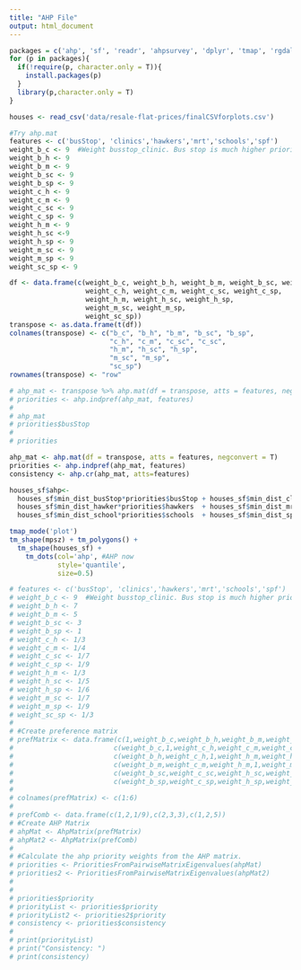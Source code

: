 ```yaml
---
title: "AHP File"
output: html_document
---
```

```r
packages = c('ahp', 'sf', 'readr', 'ahpsurvey', 'dplyr', 'tmap', 'rgdal', 'tidyverse')
for (p in packages){ 
  if(!require(p, character.only = T)){
    install.packages(p)
  }
  library(p,character.only = T) 
}
```

```r
houses <- read_csv('data/resale-flat-prices/finalCSVforplots.csv')
```

```r
#Try ahp.mat
features <- c('busStop', 'clinics','hawkers','mrt','schools','spf')
weight_b_c <- 9  #Weight busstop_clinic. Bus stop is much higher priority than clinic
weight_b_h <- 9
weight_b_m <- 9
weight_b_sc <- 9
weight_b_sp <- 9
weight_c_h <- 9
weight_c_m <- 9
weight_c_sc <- 9
weight_c_sp <- 9
weight_h_m <- 9
weight_h_sc <-9
weight_h_sp <- 9
weight_m_sc <- 9
weight_m_sp <- 9
weight_sc_sp <- 9

df <- data.frame(c(weight_b_c, weight_b_h, weight_b_m, weight_b_sc, weight_b_sp,
                   weight_c_h, weight_c_m, weight_c_sc, weight_c_sp, 
                   weight_h_m, weight_h_sc, weight_h_sp,
                   weight_m_sc, weight_m_sp,
                   weight_sc_sp))
transpose <- as.data.frame(t(df))
colnames(transpose) <- c("b_c", "b_h", "b_m", "b_sc", "b_sp",
                         "c_h", "c_m", "c_sc", "c_sc",
                         "h_m", "h_sc", "h_sp",
                         "m_sc", "m_sp",
                         "sc_sp")
rownames(transpose) <- "row"

# ahp_mat <- transpose %>% ahp.mat(df = transpose, atts = features, negconvert = T) %>% head(3)
# priorities <- ahp.indpref(ahp_mat, features)
# 
# ahp_mat
# priorities$busStop
# 
# priorities

ahp_mat <- ahp.mat(df = transpose, atts = features, negconvert = T)
priorities <- ahp.indpref(ahp_mat, features)
consistency <- ahp.cr(ahp_mat, atts=features)
```

```r
houses_sf$ahp<- 
  houses_sf$min_dist_busStop*priorities$busStop + houses_sf$min_dist_clinic*priorities$clinics +
  houses_sf$min_dist_hawker*priorities$hawkers  + houses_sf$min_dist_mrt*priorities$mrt +
  houses_sf$min_dist_school*priorities$schools  + houses_sf$min_dist_spf*priorities$spf
```

```r
tmap_mode('plot')
tm_shape(mpsz) + tm_polygons() + 
  tm_shape(houses_sf) +
    tm_dots(col='ahp', #AHP now
            style='quantile',
            size=0.5)
```

```r
# features <- c('busStop', 'clinics','hawkers','mrt','schools','spf')
# weight_b_c <- 9  #Weight busstop_clinic. Bus stop is much higher priority than clinic
# weight_b_h <- 7
# weight_b_m <- 5
# weight_b_sc <- 3
# weight_b_sp <- 1
# weight_c_h <- 1/3
# weight_c_m <- 1/4
# weight_c_sc <- 1/7
# weight_c_sp <- 1/9
# weight_h_m <- 1/3
# weight_h_sc <- 1/5
# weight_h_sp <- 1/6
# weight_m_sc <- 1/7
# weight_m_sp <- 1/9
# weight_sc_sp <- 1/3
# 
# #Create preference matrix
# prefMatrix <- data.frame(c(1,weight_b_c,weight_b_h,weight_b_m,weight_b_sc,weight_b_sp),
#                         c(weight_b_c,1,weight_c_h,weight_c_m,weight_c_sc,weight_c_sp),
#                         c(weight_b_h,weight_c_h,1,weight_h_m,weight_h_sc,weight_h_sp),
#                         c(weight_b_m,weight_c_m,weight_h_m,1,weight_m_sc,weight_m_sp),
#                         c(weight_b_sc,weight_c_sc,weight_h_sc,weight_m_sc,1,weight_sc_sp),
#                         c(weight_b_sp,weight_c_sp,weight_h_sp,weight_m_sp,weight_sc_sp,1))
# 
# colnames(prefMatrix) <- c(1:6)
# 
# prefComb <- data.frame(c(1,2,1/9),c(2,3,3),c(1,2,5))
# #Create AHP Matrix
# ahpMat <- AhpMatrix(prefMatrix)
# ahpMat2 <- AhpMatrix(prefComb)
# 
# #Calculate the ahp priority weights from the AHP matrix.
# priorities <- PrioritiesFromPairwiseMatrixEigenvalues(ahpMat)
# priorities2 <- PrioritiesFromPairwiseMatrixEigenvalues(ahpMat2)
# 
# 
# priorities$priority
# priorityList <- priorities$priority
# priorityList2 <- priorities2$priority
# consistency <- priorities$consistency
# 
# print(priorityList)
# print("Consistency: ")
# print(consistency)
```